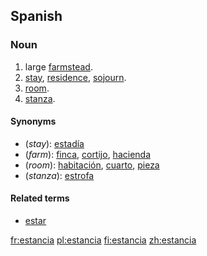 ==Spanish==

===Noun===
{{es-noun-f}}

# large [[farmstead]].
# [[stay]], [[residence]], [[sojourn]].
# [[room]].
# [[stanza]].

====Synonyms====
*(''stay''): [[estadía]]
*(''farm''): [[finca]], [[cortijo]], [[hacienda]]
*(''room''): [[habitación]], [[cuarto]], [[pieza]]
*(''stanza''): [[estrofa]]

====Related terms====
*[[estar]]

[[fr:estancia]]
[[pl:estancia]]
[[fi:estancia]]
[[zh:estancia]]
